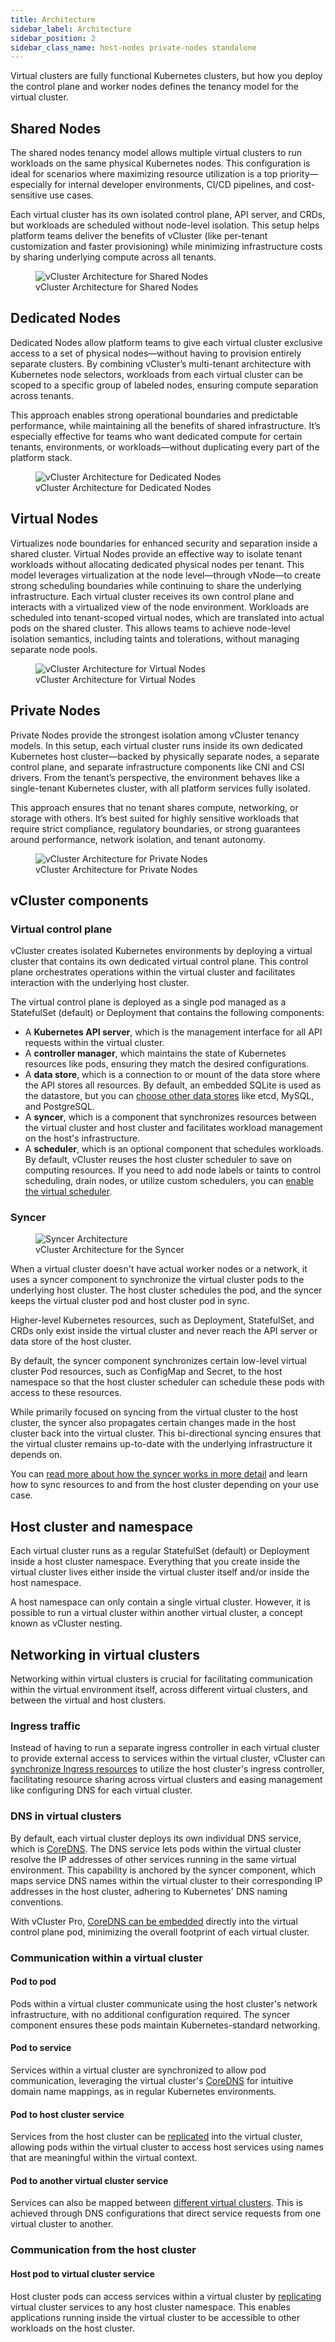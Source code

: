 ```yaml
---
title: Architecture
sidebar_label: Architecture
sidebar_position: 2
sidebar_class_name: host-nodes private-nodes standalone
---
```



Virtual clusters are fully functional Kubernetes clusters, but how you deploy the control plane and worker nodes
defines the tenancy model for the virtual cluster.

## Shared Nodes

The shared nodes tenancy model allows multiple virtual clusters to run workloads on the same physical 
Kubernetes nodes. This configuration is ideal for scenarios where maximizing resource utilization is a 
top priority—especially for internal developer environments, CI/CD pipelines, and cost-sensitive use cases.

Each virtual cluster has its own isolated control plane, API server, and CRDs, but workloads are scheduled
 without node-level isolation. This setup helps platform teams deliver the benefits of vCluster 
 (like per-tenant customization and faster provisioning) while minimizing infrastructure costs by 
 sharing underlying compute across all tenants.

<figure>
<img
  src={require('@site/static/media/diagrams/shared-nodes.png').default}
  alt="vCluster Architecture for Shared Nodes"
 />
  <figcaption>vCluster Architecture for Shared Nodes</figcaption>
</figure>

## Dedicated Nodes

Dedicated Nodes allow platform teams to give each virtual cluster exclusive access to a set of physical nodes—without having to provision entirely separate clusters. By combining vCluster’s multi-tenant architecture with Kubernetes node selectors, workloads from each virtual cluster can be scoped to a specific group of labeled nodes, ensuring compute separation across tenants.

This approach enables strong operational boundaries and predictable performance, while maintaining all the benefits of shared infrastructure. It’s especially effective for teams who want dedicated compute for certain tenants, environments, or workloads—without duplicating every part of the platform stack.

<figure>
<img
  src={require('@site/static/media/diagrams/dedicated-nodes.png').default}
  alt="vCluster Architecture for Dedicated Nodes"
 />
  <figcaption>vCluster Architecture for Dedicated Nodes</figcaption>
</figure>

## Virtual Nodes

Virtualizes node boundaries for enhanced security and separation inside a shared cluster.
Virtual Nodes provide an effective way to isolate tenant workloads without allocating dedicated physical nodes per tenant. This model leverages virtualization at the node level—through vNode—to create strong scheduling boundaries while continuing to share the underlying infrastructure.
Each virtual cluster receives its own control plane and interacts with a virtualized view of the node environment. Workloads are scheduled into tenant-scoped virtual nodes, which are translated into actual pods on the shared cluster. This allows teams to achieve node-level isolation semantics, including taints and tolerations, without managing separate node pools.

<figure>
<img
  src={require('@site/static/media/diagrams/virtual-nodes.png').default}
  alt="vCluster Architecture for Virtual Nodes"
 />
  <figcaption>vCluster Architecture for Virtual Nodes</figcaption>
</figure>

## Private Nodes

Private Nodes provide the strongest isolation among vCluster tenancy models. In this setup, each virtual cluster runs inside its own dedicated Kubernetes host cluster—backed by physically separate nodes, a separate control plane, and separate infrastructure components like CNI and CSI drivers. From the tenant’s perspective, the environment behaves like a single-tenant Kubernetes cluster, with all platform services fully isolated.

This approach ensures that no tenant shares compute, networking, or storage with others. It’s best suited for highly sensitive workloads that require strict compliance, regulatory boundaries, or strong guarantees around performance, network isolation, and tenant autonomy.

<figure>
<img
  src={require('@site/static/media/diagrams/private-nodes.png').default}
  alt="vCluster Architecture for Private Nodes"
 />
  <figcaption>vCluster Architecture for Private Nodes</figcaption>
</figure>

## vCluster components 
 
### Virtual control plane

vCluster creates isolated Kubernetes environments by deploying a virtual cluster that contains its own dedicated virtual control plane. This control plane orchestrates operations within the virtual cluster and facilitates interaction with the underlying host cluster.

The virtual control plane is deployed as a single pod managed as a StatefulSet (default) or Deployment that contains the following components:

- A **Kubernetes API server**, which is the management interface for all API requests within the virtual cluster.
- A **controller manager**, which maintains the state of Kubernetes resources like pods, ensuring they match the desired configurations.
- A **data store**, which is a connection to or mount of the data store where the API stores all resources. By default, an embedded SQLite is used as the datastore, but you can [choose other data stores](../configure/vcluster-yaml/control-plane/components/backing-store/) like etcd, MySQL, and PostgreSQL.
- A **syncer**, which is a component that synchronizes resources between the virtual cluster and host cluster and facilitates workload management on the host's infrastructure.
- A **scheduler**, which is an optional component that schedules workloads. By default, vCluster reuses the host cluster scheduler to save on computing resources. If you need to add node labels or taints to control scheduling, drain nodes, or utilize custom schedulers, you can [enable the virtual scheduler](../configure/vcluster-yaml/control-plane/other/advanced/virtual-scheduler).

### Syncer

<TenancySupport hostNodes="true" />

<figure>
<img
  src={require('@site/static/media/rebranding/vcluster-architecture.png').default}
  alt="Syncer Architecture"
 />
  <figcaption>vCluster Architecture for the Syncer</figcaption>
</figure>

When a virtual cluster doesn't have actual worker nodes or a network, it uses a syncer component to synchronize the virtual cluster pods to the underlying host cluster. The host cluster schedules the pod, and the syncer keeps the virtual cluster pod and host cluster pod in sync.

Higher-level Kubernetes resources, such as Deployment, StatefulSet, and CRDs only exist inside the virtual cluster and never reach the API server or data store of the host cluster.

By default, the syncer component synchronizes certain low-level virtual cluster Pod resources, such as ConfigMap and Secret, to the host namespace so that the host cluster scheduler can schedule these pods with access to these resources.

While primarily focused on syncing from the virtual cluster to the host cluster, the syncer also propagates certain changes made in the host cluster back into the virtual cluster. This bi-directional syncing ensures that the virtual cluster remains up-to-date with the underlying infrastructure it depends on.

You can [read more about how the syncer works in more detail](../configure/vcluster-yaml/sync/) and learn how to sync resources to and from the host cluster depending on your use case.

## Host cluster and namespace

Each virtual cluster runs as a regular StatefulSet (default) or Deployment inside a host cluster namespace. Everything that you create inside the virtual cluster lives either inside the virtual cluster itself and/or inside the host namespace.

A host namespace can only contain a single virtual cluster. However, it is possible to run a virtual cluster within another virtual cluster, a concept known as vCluster nesting.

<!-- vale off -->

## Networking in virtual clusters

Networking within virtual clusters is crucial for facilitating communication within the virtual environment itself, across different virtual clusters, and between the virtual and host clusters.

### Ingress traffic

Instead of having to run a separate ingress controller in each virtual cluster to provide external access to services within the virtual cluster, vCluster can [synchronize Ingress resources](../configure/vcluster-yaml/sync/to-host/networking/ingresses) to utilize the host cluster's ingress controller, facilitating resource sharing across virtual clusters and easing management like configuring DNS for each virtual cluster.

### DNS in virtual clusters

By default, each virtual cluster deploys its own individual DNS service, which is [CoreDNS](../configure/vcluster-yaml/control-plane/components/coredns). The DNS service lets pods within the virtual cluster resolve the IP addresses of other services running in the same virtual environment. This capability is anchored by the syncer component, which maps service DNS names within the virtual cluster to their corresponding IP addresses in the host cluster, adhering to Kubernetes' DNS naming conventions.

With vCluster Pro, [CoreDNS can be embedded](../configure/vcluster-yaml/control-plane/components/coredns) directly into the virtual control plane pod, minimizing the overall footprint of each virtual cluster.

### Communication within a virtual cluster

#### Pod to pod

Pods within a virtual cluster communicate using the host cluster's network infrastructure, with no additional configuration required. The syncer component ensures these pods maintain Kubernetes-standard networking.

#### Pod to service

Services within a virtual cluster are synchronized to allow pod communication, leveraging the virtual cluster's [CoreDNS](../configure/vcluster-yaml/control-plane/components/coredns) for intuitive domain name mappings, as in regular Kubernetes environments.

#### Pod to host cluster service

Services from the host cluster can be [replicated](../configure/vcluster-yaml/networking/replicate-services) into the virtual cluster, allowing pods within the virtual cluster to access host services using names that are meaningful within the virtual context.

#### Pod to another virtual cluster service

Services can also be mapped between [different virtual clusters](../configure/vcluster-yaml/networking/resolve-dns.mdx). This is achieved through DNS configurations that direct service requests from one virtual cluster to another.

### Communication from the host cluster

#### Host pod to virtual cluster service

Host cluster pods can access services within a virtual cluster by [replicating](../configure/vcluster-yaml/networking/replicate-services#virtual-cluster-to-host-cluster) virtual cluster services to any host cluster namespace. This enables applications running inside the virtual cluster to be accessible to other workloads on the host cluster.
